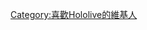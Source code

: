 
 {{Userbox
 |border-c = #007FFF
 |border-s = 1
 |id-c = #FFFFFF
 |id-s = 10
 |id-fc = #00BFFF
 |info-c = #00BFFF
 |info-s = 9
 |info-fc = #FFFFFF
 |id = [[File:Hololive Production.png|80px]]
 |info  =这个用户是一个[[hololive production]]的爱好者。<br>ホロライブ大好きだ
 |nocat  = {{{nocat|}}}
 |usercategory = 喜歡Hololive的維基人
}}
[[Category:喜歡Hololive的維基人]]
